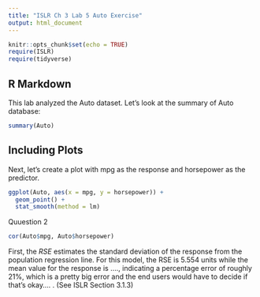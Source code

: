 ```yaml
---
title: "ISLR Ch 3 Lab 5 Auto Exercise"
output: html_document
---
```


```r
knitr::opts_chunk$set(echo = TRUE)
require(ISLR)
require(tidyverse)

```

## R Markdown
This lab analyzed the Auto dataset. 
Let's look at the summary of Auto database:

```r
summary(Auto)
```

## Including Plots

Next, let's create a plot with mpg as the response and horsepower as the predictor.  

```r
ggplot(Auto, aes(x = mpg, y = horsepower)) +
  geom_point() +
  stat_smooth(method = lm)

```

Quuestion 2
```r
cor(Auto$mpg, Auto$horsepower)
```
First,
the $RSE$ estimates the standard deviation of the response from the
population regression line. For this model, the RSE is 5.554
units while the mean value for the response is ...., indicating a
percentage error of roughly 21%, which is a pretty big error and the end users would have to decide if that's okay.... . (See ISLR Section 3.1.3)

